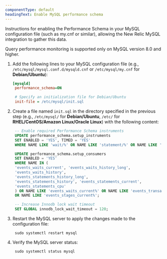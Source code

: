 ```yaml
---
componentType: default
headingText: Enable MySQL performance schema
---
```


Instructions for enabling the Performance Schema in your MySQL configuration file (such as my.cnf or similar), allowing the New Relic MySQL integration to gather this data.


<Callout variant="important">
Query performance monitoring is supported only on MySQL version 8.0 and higher.
</Callout>

1. Add the following lines to your MySQL configuration file (e.g., `/etc/mysql/mysql.conf.d/mysqld.cnf` or `/etc/mysql/my.cnf` for <DNT>**Debian/Ubuntu**</DNT>):
   ```ini
   [mysqld]
    performance_schema=ON

    # Specify an initialization file for Debian/Ubuntu
    init-file = /etc/mysql/init.sql
   ```
2. Create a file named `init.sql` in the directory specified in the previous step (e.g., `/etc/mysql/` for <DNT>**Debian/Ubuntu**</DNT>, `/etc/` for <DNT>**RHEL/CentOS/Amazon Linux/Oracle Linux**</DNT>) with the following content:
   ```sql
    -- Enable required Performance Schema instruments
    UPDATE performance_schema.setup_instruments
    SET ENABLED = 'YES', TIMED = 'YES'
    WHERE NAME LIKE 'wait/%' OR NAME LIKE 'statement/%' OR NAME LIKE '%lock%';

    UPDATE performance_schema.setup_consumers
    SET ENABLED = 'YES'
    WHERE NAME IN (
    'events_waits_current', 'events_waits_history_long',
    'events_waits_history',
    'events_statements_history_long',
    'events_statements_history', 'events_statements_current', 
    'events_statements_cpu'
    ) OR NAME LIKE 'events_waits_current%' OR NAME LIKE 'events_transactions_current%' 
    OR NAME LIKE 'events_stages_current%';

    -- Increase Innodb lock wait timeout
    SET GLOBAL innodb_lock_wait_timeout = 120;
   ```
3. Restart the MySQL server to apply the changes made to the configuration file:
   ```shell
    sudo systemctl restart mysql
   ```
4. Verify the MySQL server status:
   ```shell
    sudo systemctl status mysql
   ```